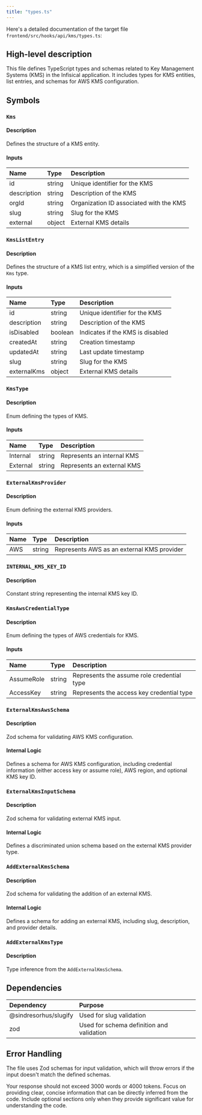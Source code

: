 ```yaml
---
title: "types.ts"
---
```


Here's a detailed documentation of the target file `frontend/src/hooks/api/kms/types.ts`:

## High-level description
This file defines TypeScript types and schemas related to Key Management Systems (KMS) in the Infisical application. It includes types for KMS entities, list entries, and schemas for AWS KMS configuration.

## Symbols

### `Kms`
#### Description
Defines the structure of a KMS entity.

#### Inputs
| Name | Type | Description |
|:-----|:-----|:------------|
| id | string | Unique identifier for the KMS |
| description | string | Description of the KMS |
| orgId | string | Organization ID associated with the KMS |
| slug | string | Slug for the KMS |
| external | object | External KMS details |

### `KmsListEntry`
#### Description
Defines the structure of a KMS list entry, which is a simplified version of the `Kms` type.

#### Inputs
| Name | Type | Description |
|:-----|:-----|:------------|
| id | string | Unique identifier for the KMS |
| description | string | Description of the KMS |
| isDisabled | boolean | Indicates if the KMS is disabled |
| createdAt | string | Creation timestamp |
| updatedAt | string | Last update timestamp |
| slug | string | Slug for the KMS |
| externalKms | object | External KMS details |

### `KmsType`
#### Description
Enum defining the types of KMS.

#### Inputs
| Name | Type | Description |
|:-----|:-----|:------------|
| Internal | string | Represents an internal KMS |
| External | string | Represents an external KMS |

### `ExternalKmsProvider`
#### Description
Enum defining the external KMS providers.

#### Inputs
| Name | Type | Description |
|:-----|:-----|:------------|
| AWS | string | Represents AWS as an external KMS provider |

### `INTERNAL_KMS_KEY_ID`
#### Description
Constant string representing the internal KMS key ID.

### `KmsAwsCredentialType`
#### Description
Enum defining the types of AWS credentials for KMS.

#### Inputs
| Name | Type | Description |
|:-----|:-----|:------------|
| AssumeRole | string | Represents the assume role credential type |
| AccessKey | string | Represents the access key credential type |

### `ExternalKmsAwsSchema`
#### Description
Zod schema for validating AWS KMS configuration.

#### Internal Logic
Defines a schema for AWS KMS configuration, including credential information (either access key or assume role), AWS region, and optional KMS key ID.

### `ExternalKmsInputSchema`
#### Description
Zod schema for validating external KMS input.

#### Internal Logic
Defines a discriminated union schema based on the external KMS provider type.

### `AddExternalKmsSchema`
#### Description
Zod schema for validating the addition of an external KMS.

#### Internal Logic
Defines a schema for adding an external KMS, including slug, description, and provider details.

### `AddExternalKmsType`
#### Description
Type inference from the `AddExternalKmsSchema`.

## Dependencies
| Dependency | Purpose |
|:-----------|:--------|
| @sindresorhus/slugify | Used for slug validation |
| zod | Used for schema definition and validation |

## Error Handling
The file uses Zod schemas for input validation, which will throw errors if the input doesn't match the defined schemas.

Your response should not exceed 3000 words or 4000 tokens. Focus on providing clear, concise information that can be directly inferred from the code. Include optional sections only when they provide significant value for understanding the code.